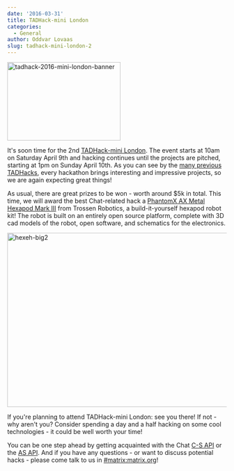 ```yaml
---
date: '2016-03-31'
title: TADHack-mini London
categories:
  - General
author: Oddvar Lovaas
slug: tadhack-mini-london-2
---
```


<img src="/blog/wp-content/uploads/2016/03/tadhack-2016-mini-london-banner.png" alt="tadhack-2016-mini-london-banner" width="260" height="180" class="alignright size-full wp-image-1589" />

It's soon time for the 2nd <a href="http://tadhack.com/2016/mini-london/">TADHack-mini London</a>. The event starts at 10am on Saturday April 9th and hacking continues until the projects are pitched, starting at 1pm on Sunday April 10th. As you can see by the <a href="/blog/posts/?s=tadhack">many previous TADHacks</a>, every hackathon brings interesting and impressive projects, so we are again expecting great things! 

As usual, there are great prizes to be won - worth around $5k in total. This time, we will award the best Chat-related hack a <a href="http://www.trossenrobotics.com/phantomx-ax-hexapod.aspx">PhantomX AX Metal Hexapod Mark III</a> from Trossen Robotics, a build-it-yourself hexapod robot kit! The robot is built on an entirely open source platform, complete with 3D cad models of the robot, open software, and schematics for the electronics.

<img src="/blog/wp-content/uploads/2016/03/hexeh-big2.jpg" alt="hexeh-big2" width="577" height="400" class="aligncenter size-full wp-image-1591" />

If you're planning to attend TADHack-mini London: see you there! If not - why aren't you? Consider spending a day and a half hacking on some cool technologies - it could be well worth your time! 

You can be one step ahead by getting acquainted with the Chat <a href="http://matrix.org/docs/spec/r0.0.1/client_server.html">C-S API</a> or the <a href="http://matrix.org/docs/spec/r0.0.1/application_service.html">AS API</a>. And if you have any questions - or want to discuss potential hacks - please come talk to us in <a href="https://vector.im/beta/#/room/#matrix:matrix.org">#matrix:matrix.org</a>!